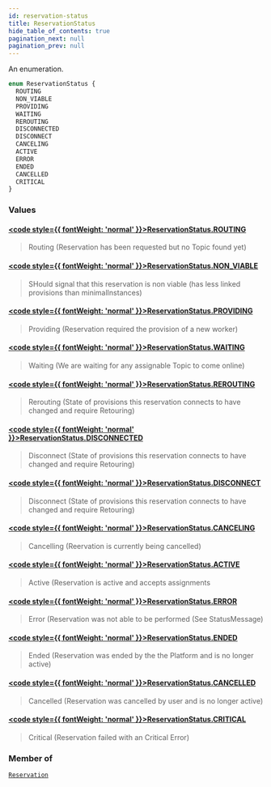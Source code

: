 ```yaml
---
id: reservation-status
title: ReservationStatus
hide_table_of_contents: true
pagination_next: null
pagination_prev: null
---
```








An enumeration.

```graphql
enum ReservationStatus {
  ROUTING
  NON_VIABLE
  PROVIDING
  WAITING
  REROUTING
  DISCONNECTED
  DISCONNECT
  CANCELING
  ACTIVE
  ERROR
  ENDED
  CANCELLED
  CRITICAL
}
```


### Values

#### [<code style={{ fontWeight: 'normal' }}>ReservationStatus.<b>ROUTING</b></code>](#) 
> Routing (Reservation has been requested but no Topic found yet)
> 

#### [<code style={{ fontWeight: 'normal' }}>ReservationStatus.<b>NON_VIABLE</b></code>](#) 
> SHould signal that this reservation is non viable (has less linked provisions than minimalInstances)
> 

#### [<code style={{ fontWeight: 'normal' }}>ReservationStatus.<b>PROVIDING</b></code>](#) 
> Providing (Reservation required the provision of a new worker)
> 

#### [<code style={{ fontWeight: 'normal' }}>ReservationStatus.<b>WAITING</b></code>](#) 
> Waiting (We are waiting for any assignable Topic to come online)
> 

#### [<code style={{ fontWeight: 'normal' }}>ReservationStatus.<b>REROUTING</b></code>](#) 
> Rerouting (State of provisions this reservation connects to have changed and require Retouring)
> 

#### [<code style={{ fontWeight: 'normal' }}>ReservationStatus.<b>DISCONNECTED</b></code>](#) 
> Disconnect (State of provisions this reservation connects to have changed and require Retouring)
> 

#### [<code style={{ fontWeight: 'normal' }}>ReservationStatus.<b>DISCONNECT</b></code>](#) 
> Disconnect (State of provisions this reservation connects to have changed and require Retouring)
> 

#### [<code style={{ fontWeight: 'normal' }}>ReservationStatus.<b>CANCELING</b></code>](#) 
> Cancelling (Reervation is currently being cancelled)
> 

#### [<code style={{ fontWeight: 'normal' }}>ReservationStatus.<b>ACTIVE</b></code>](#) 
> Active (Reservation is active and accepts assignments
> 

#### [<code style={{ fontWeight: 'normal' }}>ReservationStatus.<b>ERROR</b></code>](#) 
> Error (Reservation was not able to be performed (See StatusMessage)
> 

#### [<code style={{ fontWeight: 'normal' }}>ReservationStatus.<b>ENDED</b></code>](#) 
> Ended (Reservation was ended by the the Platform and is no longer active)
> 

#### [<code style={{ fontWeight: 'normal' }}>ReservationStatus.<b>CANCELLED</b></code>](#) 
> Cancelled (Reservation was cancelled by user and is no longer active)
> 

#### [<code style={{ fontWeight: 'normal' }}>ReservationStatus.<b>CRITICAL</b></code>](#) 
> Critical (Reservation failed with an Critical Error)
> 



### Member of

[`Reservation`](/docs/schemas/arkitekt/objects/reservation)  <Badge class="secondary" text="object"/>



